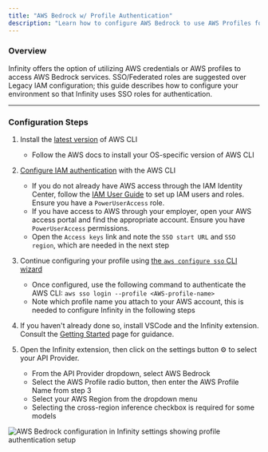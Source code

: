 ```yaml
---
title: "AWS Bedrock w/ Profile Authentication"
description: "Learn how to configure AWS Bedrock to use AWS Profiles for authentication with Infinity, focusing on SSO/Federated roles for secure access."
---
```


### Overview

Infinity offers the option of utilizing AWS credentials or AWS profiles to access AWS Bedrock services. SSO/Federated roles are suggested over Legacy IAM configuration; this guide describes how to configure your environment so that Infinity uses SSO roles for authentication.

---

### Configuration Steps

1. Install the [latest version](https://docs.aws.amazon.com/cli/latest/userguide/getting-started-install.html) of AWS CLI

    - Follow the AWS docs to install your OS-specific version of AWS CLI

2. [Configure IAM authentication](https://docs.aws.amazon.com/cli/latest/userguide/cli-configure-sso.html) with the AWS CLI

    - If you do not already have AWS access through the IAM Identity Center, follow the [IAM User Guide](https://docs.aws.amazon.com/singlesignon/latest/userguide/getting-started.html) to set up IAM users and roles. Ensure you have a `PowerUserAccess` role.
    - If you have access to AWS through your employer, open your AWS access portal and find the appropriate account. Ensure you have `PowerUserAccess` permissions.
    - Open the `Access keys` link and note the `SSO start URL` and `SSO region`, which are needed in the next step

3. Continue configuring your profile using [the `aws configure sso` CLI wizard](https://docs.aws.amazon.com/cli/latest/userguide/cli-configure-sso.html#cli-configure-sso-configure)

    - Once configured, use the following command to authenticate the AWS CLI: `aws sso login --profile <AWS-profile-name>`
    - Note which profile name you attach to your AWS account, this is needed to configure Infinity in the following steps

4. If you haven't already done so, install VSCode and the Infinity extension. Consult the [Getting Started](/getting-started) page for guidance.

5. Open the Infinity extension, then click on the settings button ⚙️ to select your API Provider.
    - From the API Provider dropdown, select AWS Bedrock
    - Select the AWS Profile radio button, then enter the AWS Profile Name from step 3
    - Select your AWS Region from the dropdown menu
    - Selecting the cross-region inference checkbox is required for some models

<Frame>
	<img
		src="https://storage.googleapis.com/infinity_public_images/docs/assets/infinity-aws-setup-markup%20(1).png"
		alt="AWS Bedrock configuration in Infinity settings showing profile authentication setup"
	/>
</Frame>
